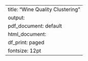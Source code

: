 ---
title: "Wine Quality Clustering"
output:
  pdf_document: default
  html_document:
    df_print: paged
fontsize: 12pt
---